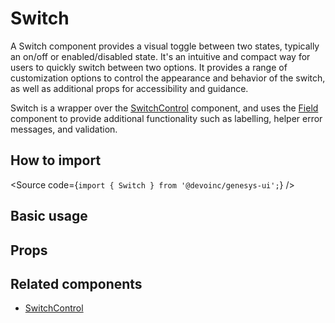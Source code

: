 

<Meta of={Stories} />

# Switch

A Switch component provides a visual toggle between two states, typically an
on/off or enabled/disabled state.
It's an intuitive and compact way for users to quickly switch between two
options. It provides a range of customization options to control the appearance
and behavior of the switch, as well as additional props for accessibility and
guidance.

Switch is a wrapper over the
[SwitchControl](?path=/docs/components-core-form-switchcontrol--docs)
component, and uses the [Field](?path=/docs/components-core-form-field--docs)
component to provide additional functionality such as labelling, helper error
messages, and validation.

## How to import

<Source code={`import { Switch } from '@devoinc/genesys-ui';`} />

## Basic usage

<Canvas of={Stories.Base} />

## Props

<ArgTypes of={Stories} />

## Related components

- [SwitchControl](?path=/docs/components-core-form-switchcontrol--docs)
